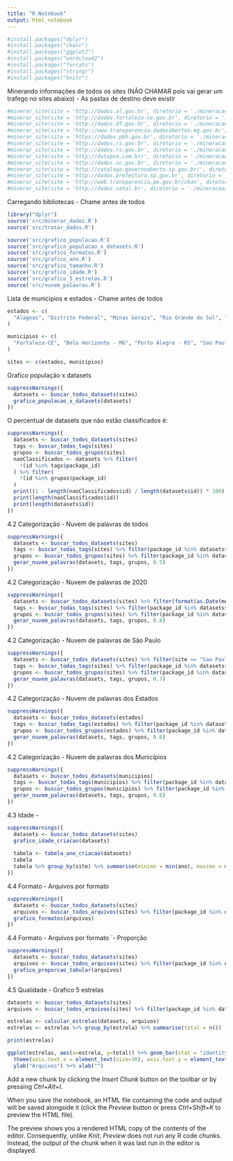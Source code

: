 ```yaml
---
title: "R Notebook"
output: html_notebook
---
```


```r
#install.packages("dplyr")
#install.packages("ckanr")
#install.packages("ggplot2")
#install.packages("wordcloud2")
#install.packages("forcats")
#install.packages("stringr")
#install.packages("knitr")
```

Minerando informações de todos os sites (NÃO CHAMAR pois vai gerar um trafego no sites abaixo)
- As pastas de destino deve existir

```r
#minerar_site(site = 'http://dados.al.gov.br', diretorio = './mineracao/Alagoas')
#minerar_site(site = 'http://dados.fortaleza.ce.gov.br', diretorio = './mineracao/Fortaleza-CE')
#minerar_site(site = 'http://dados.df.gov.br', diretorio = './mineracao/Distrito Federal')
#minerar_site(site = 'http://www.transparencia.dadosabertos.mg.gov.br', diretorio = 'mineracao/Minas Gerais')
#minerar_site(site = 'https://dados.pbh.gov.br', diretorio = './mineracao/Belo Horizonte - MG')
#minerar_site(site = 'http://dados.rs.gov.br', diretorio = './mineracao/Rio Grande do Sul', inicio = 1)
#minerar_site(site = 'http://dados.rs.gov.br', diretorio = './mineracao/Rio Grande do Sul', inicio = 1001)
#minerar_site(site = 'http://datapoa.com.br/', diretorio = './mineracao/Porto Alegre - RS')
#minerar_site(site = 'http://dados.sc.gov.br', diretorio = './mineracao/Santa Catarina')
#minerar_site(site = 'http://catalogo.governoaberto.sp.gov.br/', diretorio = './mineracao/Sao Paulo')
#minerar_site(site = 'http://dados.prefeitura.sp.gov.br', diretorio = './mineracao/Sao Paulo - SP')
#minerar_site(site = 'http://web.transparencia.pe.gov.br/ckan', diretorio = './mineracao/Pernambuco')
#minerar_site(site = 'http://dados.natal.br', diretorio = './mineracao/Natal - RN')
```
Carregando bibliotecas - Chame antes de todos

```r
library("dplyr")
source('src/minerar_dados.R')
source('src/tratar_dados.R')

source('src/grafico_populacao.R')
source('src/grafico_populacao_x_datasets.R')
source('src/grafico_formatos.R')
source('src/grafico_ano.R')
source('src/grafico_tamanho.R')
source('src/grafico_idade.R')
source('src/grafico_5_estrelas.R')
source('src/nuvem_palavras.R')
```

Lista de municipios e estados - Chame antes de todos

```r
estados <- c(
  "Alagoas", "Distrito Federal", "Minas Gerais", "Rio Grande do Sul", "Santa Catarina", "Sao Paulo", "Pernambuco"
)

municipios <- c(
  "Fortaleza-CE", "Belo Horizonte - MG", "Porto Alegre - RS", "Sao Paulo - SP", "Natal - RN"
)

sites <- c(estados, municipios)

```

Grafico população x datasets

```r
suppressWarnings({
  datasets <- buscar_todos_datasets(sites)
  grafico_populacao_x_datasets(datasets)
})
```


O percentual de datasets que não estão classificados é:
```r
suppressWarnings({
  datasets <- buscar_todos_datasets(sites)
  tags <- buscar_todas_tags(sites)
  grupos <- buscar_todos_grupos(sites)
  naoClassificados <- datasets %>% filter(
    !(id %in% tags$package_id)
  ) %>% filter(
    !(id %in% grupos$package_id)
  )
  print((1 - length(naoClassificados$id) / length(datasets$id)) * 100)
  print(length(naoClassificados$id))
  print(length(datasets$id))
})
```

4.2 Categorização - Nuvem de palavras de todos

```r
suppressWarnings({
  datasets <- buscar_todos_datasets(sites)
  tags <- buscar_todas_tags(sites) %>% filter(package_id %in% datasets$id)
  grupos <- buscar_todos_grupos(sites) %>% filter(package_id %in% datasets$id)
  gerar_nuvem_palavras(datasets, tags, grupos, 0.5)
})
```

4.2 Categorização - Nuvem de palavras de 2020

```r
suppressWarnings({
  datasets <- buscar_todos_datasets(sites) %>% filter(format(as.Date(metadata_created), '%Y') == 2020)
  tags <- buscar_todas_tags(sites) %>% filter(package_id %in% datasets$id)
  grupos <- buscar_todos_grupos(sites) %>% filter(package_id %in% datasets$id)
  gerar_nuvem_palavras(datasets, tags, grupos, 0.8)
})
```

4.2 Categorização - Nuvem de palavras de São Paulo

```r
suppressWarnings({
  datasets <- buscar_todos_datasets(sites) %>% filter(site == "Sao Paulo - SP")
  tags <- buscar_todas_tags(sites) %>% filter(package_id %in% datasets$id)
  grupos <- buscar_todos_grupos(sites) %>% filter(package_id %in% datasets$id)
  gerar_nuvem_palavras(datasets, tags, grupos, 0.7)
})
```

4.2 Categorização - Nuvem de palavras dos Estados

```r
suppressWarnings({
  datasets <- buscar_todos_datasets(estados)
  tags <- buscar_todas_tags(estados) %>% filter(package_id %in% datasets$id)
  grupos <- buscar_todos_grupos(estados) %>% filter(package_id %in% datasets$id)
  gerar_nuvem_palavras(datasets, tags, grupos, 0.6)
})
```

4.2 Categorização - Nuvem de palavras dos Municípios
```r
suppressWarnings({
  datasets <- buscar_todos_datasets(municipios)
  tags <- buscar_todas_tags(municipios) %>% filter(package_id %in% datasets$id)
  grupos <- buscar_todos_grupos(municipios) %>% filter(package_id %in% datasets$id)
  gerar_nuvem_palavras(datasets, tags, grupos, 0.6)
})

```

4.3 Idade - 

```r
suppressWarnings({
  datasets <- buscar_todos_datasets(sites)
  grafico_idade_criacao(datasets)
  
  tabela <- tabela_ano_criacao(datasets)
  tabela
  tabela %>% group_by(site) %>% summarise(minimo = min(ano), maximo = max(ano)) %>% arrange(minimo, maximo)
})
```

4.4 Formato - Arquivos por formato

```r
suppressWarnings({
  datasets <- buscar_todos_datasets(sites)
  arquivos <- buscar_todos_arquivos(sites) %>% filter(package_id %in% datasets$id)
  grafico_formatos(arquivos)
})
```

4.4 Formato - Arquivos por formato ´- Proporção

```r
suppressWarnings({
  datasets <- buscar_todos_datasets(sites)
  arquivos <- buscar_todos_arquivos(sites) %>% filter(package_id %in% datasets$id)
  grafico_proporcao_tabular(arquivos)
})
```


4.5 Qualidade - Grafico 5 estrelas

```r
datasets <- buscar_todos_datasets(sites)
arquivos <- buscar_todos_arquivos(sites) %>% filter(package_id %in% datasets$id)

estrelas <- calcular_estrelas(datasets, arquivos)
estrelas <- estrelas %>% group_by(estrela) %>% summarise(total = n())

print(estrelas)

ggplot(estrelas, aes(x=estrela, y=total)) %+% geom_bar(stat = "identity") %+% 
  theme(axis.text.x = element_text(size=30), axis.text.y = element_text(size=15)) %+%
  ylab("Arquivos") %+% xlab("")
```


Add a new chunk by clicking the *Insert Chunk* button on the toolbar or by pressing *Ctrl+Alt+I*.

When you save the notebook, an HTML file containing the code and output will be saved alongside it (click the *Preview* button or press *Ctrl+Shift+K* to preview the HTML file).

The preview shows you a rendered HTML copy of the contents of the editor. Consequently, unlike *Knit*, *Preview* does not run any R code chunks. Instead, the output of the chunk when it was last run in the editor is displayed.
